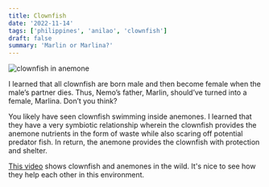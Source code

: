 ```yaml
---
title: Clownfish
date: '2022-11-14'
tags: ['philippines', 'anilao', 'clownfish']
draft: false
summary: 'Marlin or Marlina?'
---
```


<Image
  src="/static/images/clownfish/clownfish.jpg"
  width={800}
  height={840}
  alt="clownfish in anemone"
/>

I learned that all clownfish are born male and then become female when the male’s partner dies. Thus, Nemo’s father, Marlin, should’ve turned into a female, Marlina. Don’t you think?

You likely have seen clownfish swimming inside anemones. I learned that they have a very symbiotic relationship wherein the clownfish provides the anemone nutrients in the form of waste while also scaring off potential predator fish. In return, the anemone provides the clownfish with protection and shelter.

[This video](https://youtu.be/yfCMP_YVjyI) shows clownfish and anemones in the wild. It's nice to see how they help each other in this environment.
